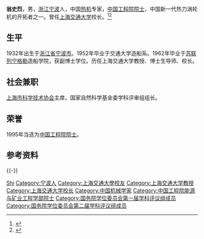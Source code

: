 '''翁史烈'''{{BD|1932年|5月21日|||catIdx=W翁}}，男，[[浙江|浙江]][[宁波|宁波]]人，中国[[热机|热机]]专家，[[中国工程院院士|中国工程院院士]]，中国新一代热力涡轮机的开拓者之一。曾任[[上海交通大学|上海交通大学]]校长。<ref>{{Cite book|title=二十世纪中国名人辞典|author=蔡开松, 于信凤主编; 曾卓明, 周溯源, 赵书刚副主编|publisher=辽宁人民出版社|year=1991|isbn=|location=沈阳|pages=}}</ref><ref>{{Cite book|title=中国社会团体会长秘书长辞典|author=黄汉江主编|publisher=上海科学技术文献出版社|year=1999|isbn=|location=上海|pages=}}</ref>

== 生平 ==
1932年出生于[[浙江省|浙江省]][[宁波市|宁波市]]。1952年毕业于交通大学造船系。1962年毕业于[[苏联|苏联]][[列宁格勒|列宁格勒]]造船学院，获副博士学位。历任上海交通大学教授、博士生导师、校长。

== 社会兼职 ==
[[上海市科学技术协会|上海市科学技术协会]]主席，国家自然科学基金委学科评审组组长。

== 荣誉 ==
1995年当选为[[中国工程院院士|中国工程院院士]]。

== 参考资料 ==
{{reflist}}
{{-}}
{{start box}}
{{s-edu}}
{{s-before|[[范绪箕|范绪箕]]}}
{{s-title|[[上海交通大学|上海交通大学]]校长|1984年－1997年}}
{{s-after|[[谢绳武|谢绳武]]}}
{{end box}}

{{上海交通大学}}
{{中国工程院能源与矿业工程学部院士}}
{{国务院学位委员会第一届学科评议组/工学}}
{{国务院学位委员会第二届学科评议组/工学}}

{{Authority control}}

{{DEFAULTSORT:Weng}}
[[Category:翁姓|Shi]]
[[Category:宁波人|Category:宁波人]]
[[Category:上海交通大學校友|Category:上海交通大學校友]]
[[Category:上海交通大学教授|Category:上海交通大学教授]]
[[Category:上海交通大学校长|Category:上海交通大学校长]]
[[Category:中国机械学家|Category:中国机械学家]]
[[Category:中国工程院能源与矿业工程学部院士|Category:中国工程院能源与矿业工程学部院士]]
[[Category:国务院学位委员会第一届学科评议组成员|Category:国务院学位委员会第一届学科评议组成员]]
[[Category:国务院学位委员会第二届学科评议组成员|Category:国务院学位委员会第二届学科评议组成员]]